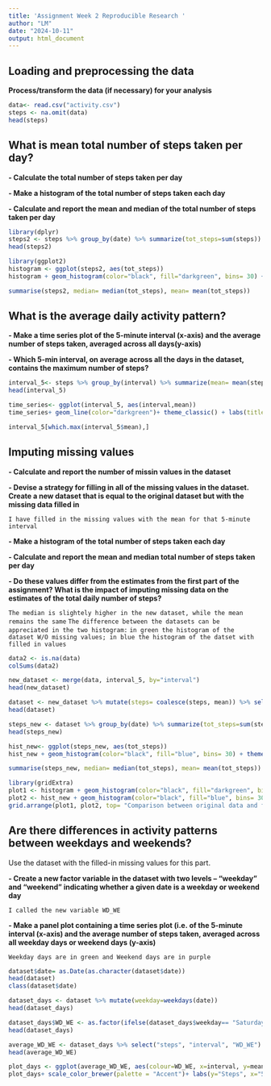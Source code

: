 ```yaml
---
title: 'Assignment Week 2 Reproducible Research '
author: "LM"
date: "2024-10-11"
output: html_document
---
```


## Loading and preprocessing the data 

**Process/transform the data (if necessary) for your analysis**

```r
data<- read.csv("activity.csv")
steps <- na.omit(data)
head(steps)

```
## What is mean total number of steps taken per day?

**- Calculate the total number of steps taken per day**

**- Make a histogram of the total number of steps taken each day**

**- Calculate and report the mean and median of the total number of steps taken per day**

```r

library(dplyr)
steps2 <- steps %>% group_by(date) %>% summarize(tot_steps=sum(steps))
head(steps2)

library(ggplot2)
histogram <- ggplot(steps2, aes(tot_steps))
histogram + geom_histogram(color="black", fill="darkgreen", bins= 30) + theme_minimal() + labs(title= "Total steps taken per day", x= "Tot_steps day", y= "Count")

summarise(steps2, median= median(tot_steps), mean= mean(tot_steps))

```

## What is the average daily activity pattern?

**- Make a time series plot of the 5-minute interval (x-axis) and the average number of steps taken, averaged across all days(y-axis)**

**- Which 5-min interval, on average across all the days in the dataset, contains the maximum number of steps?**

```r

interval_5<- steps %>% group_by(interval) %>% summarize(mean= mean(steps))
head(interval_5)

time_series<- ggplot(interval_5, aes(interval,mean))
time_series+ geom_line(color="darkgreen")+ theme_classic() + labs(title="Average number of steps in 5-minutes intervals", y="Steps", x="5- min Intervals")

interval_5[which.max(interval_5$mean),]
```

## Imputing missing values

**- Calculate and report the number of missin values in the dataset**

**- Devise a strategy for filling in all of the missing values in the dataset. Create a new dataset that is equal to the original dataset but with the missing data filled in**

 ` I have filled in the missing values with the mean for that 5-minute interval `
 
 **- Make a histogram of the total number of steps taken each day**
 
 **- Calculate and report the mean and median total number of steps taken per day**
 
 **- Do these values differ from the estimates from the first part of the assignment? What is the impact of imputing missing data on the estimates of the total daily number of steps?**
 
 ` The median is slightely higher in the new dataset, while the mean remains the same`
 ` The difference between the datasets can be appreciated in the two histogram:` 
 ` in green the histogram of the dataset W/O missing values; in blue the histogram of the datset with filled in values`

```r
data2 <- is.na(data)
colSums(data2)

new_dataset <- merge(data, interval_5, by="interval")
head(new_dataset)

dataset <- new_dataset %>% mutate(steps= coalesce(steps, mean)) %>% select("steps", "date", "interval") %>% arrange(date)
head(dataset)

steps_new <- dataset %>% group_by(date) %>% summarize(tot_steps=sum(steps))
head(steps_new)

hist_new<- ggplot(steps_new, aes(tot_steps))
hist_new + geom_histogram(color="black", fill="blue", bins= 30) + theme_minimal()

summarise(steps_new, median= median(tot_steps), mean= mean(tot_steps))

library(gridExtra)
plot1 <- histogram + geom_histogram(color="black", fill="darkgreen", bins= 30) + theme_minimal() + labs(x="", y="Count")
plot2 <- hist_new + geom_histogram(color="black", fill="blue", bins= 30) + theme_minimal() + labs(x= "Total steps per day", y="Count")
grid.arrange(plot1, plot2, top= "Comparison between original data and filled values")
```

## Are there differences in activity patterns between weekdays and weekends?

Use the dataset with the filled-in missing values for this part.

**- Create a new factor variable in the dataset with two levels – “weekday” and “weekend” indicating whether a given date is a weekday or weekend day**

`I called the new variable WD_WE`

**- Make a panel plot containing a time series plot (i.e. of the 5-minute interval (x-axis) and the average number of steps taken, averaged across all weekday days or weekend days (y-axis) **

`Weekday days are in green and Weekend days are in purple`

```r

dataset$date= as.Date(as.character(dataset$date))
head(dataset)
class(dataset$date)

dataset_days <- dataset %>% mutate(weekday=weekdays(date))
head(dataset_days)

dataset_days$WD_WE <- as.factor(ifelse(dataset_days$weekday== "Saturday" | dataset_days$weekday== "Sunday", "Weekend", "Weekday"))
head(dataset_days)

average_WD_WE <- dataset_days %>% select("steps", "interval", "WD_WE") %>% group_by(interval, WD_WE) %>% summarize(mean= mean(steps))
head(average_WD_WE)

plot_days <- ggplot(average_WD_WE, aes(colour=WD_WE, x=interval, y=mean)) + geom_line(linewidth=1) + facet_grid(WD_WE~.) + theme_light()
plot_days+ scale_color_brewer(palette = "Accent")+ labs(y="Steps", x="5-min Intervals")
```